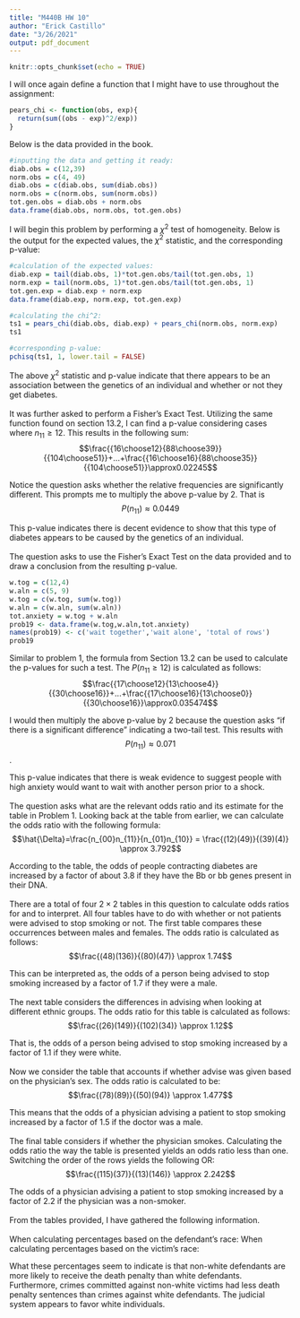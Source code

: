 ```yaml
---
title: "M440B HW 10"
author: "Erick Castillo"
date: "3/26/2021"
output: pdf_document
---
```


```r
knitr::opts_chunk$set(echo = TRUE)
```

I will once again define a function that I might have to use throughout the assignment:
```r
pears_chi <- function(obs, exp){
  return(sum((obs - exp)^2/exp))
}
```

\textbf{Problem 1:} Below is the data provided in the book.
```r
#inputting the data and getting it ready:
diab.obs = c(12,39)
norm.obs = c(4, 49)
diab.obs = c(diab.obs, sum(diab.obs))
norm.obs = c(norm.obs, sum(norm.obs))
tot.gen.obs = diab.obs + norm.obs
data.frame(diab.obs, norm.obs, tot.gen.obs)
```

I will begin this problem by performing a $\chi^2$ test of homogeneity. Below is the output for the expected values, the $\chi^2$ statistic, and the corresponding p-value:
```r
#calculation of the expected values:
diab.exp = tail(diab.obs, 1)*tot.gen.obs/tail(tot.gen.obs, 1)
norm.exp = tail(norm.obs, 1)*tot.gen.obs/tail(tot.gen.obs, 1)
tot.gen.exp = diab.exp + norm.exp
data.frame(diab.exp, norm.exp, tot.gen.exp)

#calculating the chi^2:
ts1 = pears_chi(diab.obs, diab.exp) + pears_chi(norm.obs, norm.exp)
ts1

#corresponding p-value:
pchisq(ts1, 1, lower.tail = FALSE)
```

The above $\chi^2$ statistic and p-value indicate that there appears to be an association between the genetics of an  individual and whether or not they get diabetes.\
\
It was further asked to perform a Fisher's Exact Test. Utilizing the same function found on section 13.2, I can find a p-value considering cases where $n_{11} \geq 12$. This results in the following sum:
$$\frac{{16\choose12}{88\choose39}}{{104\choose51}}+...+\frac{{16\choose16}{88\choose35}}{{104\choose51}}\approx0.02245$$

Notice the question asks whether the relative frequencies are significantly different. This prompts me to multiply the above p-value by 2. That is
$$P(n_{11}) \approx 0.0449$$

This p-value indicates there is decent evidence to show that this type of diabetes appears to be caused by the genetics of an individual.\
\
\textbf{Problem 19:} The question asks to use the Fisher's Exact Test on the data provided and to draw a conclusion from the resulting p-value.
```r
w.tog = c(12,4)
w.aln = c(5, 9)
w.tog = c(w.tog, sum(w.tog))
w.aln = c(w.aln, sum(w.aln))
tot.anxiety = w.tog + w.aln
prob19 <- data.frame(w.tog,w.aln,tot.anxiety)
names(prob19) <- c('wait together','wait alone', 'total of rows')
prob19
```

Similar to problem 1, the formula from Section 13.2 can be used to calculate the p-values for such a test. The $P(n_{11} \geq 12)$ is calculated as follows:
$$\frac{{17\choose12}{13\choose4}}{{30\choose16}}+...+\frac{{17\choose16}{13\choose0}}{{30\choose16}}\approx0.035474$$

I would then multiply the above p-value by 2 because the question asks "if there is a significant difference" indicating a two-tail test. This results with 
$$P(n_{11})\approx 0.071$$.

This p-value indicates that there is weak evidence to suggest people with high anxiety would want to wait with another person prior to a shock.\
\
\textbf{Problem 21:} The question asks what are the relevant odds ratio and its estimate for the table in Problem 1. Looking back at the table from earlier, we can calculate the odds ratio with the following formula: 
$$\hat{\Delta}=\frac{n_{00}n_{11}}{n_{01}n_{10}} = \frac{(12)(49)}{(39)(4)} \approx 3.792$$

According to the table, the odds of people contracting diabetes are increased by a factor of about 3.8 if they have the Bb or bb genes present in their DNA.\
\
\textbf{Problem 22:} There are a total of four $2\times2$ tables in this question to calculate odds ratios for and to interpret. All four tables have to do with whether or not patients were advised to stop smoking or not. The first table compares these occurrences between males and females. The odds ratio is calculated as follows:
$$\frac{(48)(136)}{(80)(47)} \approx 1.74$$

This can be interpreted as, the odds of a person being advised to stop smoking increased by a factor of 1.7 if they were a male.\
\
The next table considers the differences in advising when looking at different ethnic groups. The odds ratio for this table is calculated as follows:
$$\frac{(26)(149)}{(102)(34)} \approx 1.12$$

That is, the odds of a person being advised to stop smoking increased by a factor of 1.1 if they were white.\
\
Now we consider the table that accounts if whether advise was given based on the physician's sex. The odds ratio is calculated to be:
$$\frac{(78)(89)}{(50)(94)} \approx 1.477$$

This means that the odds of a physician advising a patient to stop smoking increased by a factor of 1.5 if the doctor was a male.\
\
The final table considers if whether the physician smokes. Calculating the odds ratio the way the table is presented yields an odds ratio less than one. Switching the order of the rows yields the following OR:
$$\frac{(115)(37)}{(13)(146)} \approx 2.242$$

The odds of a physician advising a patient to stop smoking increased by a factor of 2.2 if the physician was a non-smoker.\
\
\textbf{Problem 27:} From the tables provided, I have gathered the following information.\
\
When calculating percentages based on the defendant's race:
\begin{itemize}
\item $\frac{37}{621}\approx5.96\%$ of white defendants received the death penalty.
\item $\frac{62}{838}\approx7.4\%$ of non-white defendants received the death penalty. 
\end{itemize}

When calculating percentages based on the victim's race:
\begin{itemize}
\item $\frac{66}{825}\approx8\%$ of defendants that committed crimes against white victims receive the death penalty.
\item $\frac{33}{696}\approx4.74\%$ of defendants that committed crimes against non-white victims receive the death penalty.
\end{itemize}

What these percentages seem to indicate is that non-white defendants are more likely to receive the death penalty than white defendants. Furthermore, crimes committed against non-white victims had less death penalty sentences than crimes against white defendants. The judicial system appears to favor white individuals.